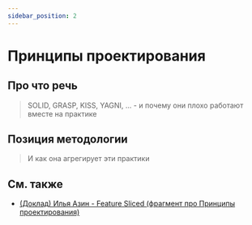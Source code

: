 ```yaml
---
sidebar_position: 2
---
```



# Принципы проектирования

<WIP ticket="59" />

## Про что речь

> SOLID, GRASP, KISS, YAGNI, ... - и почему они плохо работают вместе на практике

## Позиция методологии

> И как она агрегирует эти практики

## См. также

- [(Доклад) Илья Азин - Feature Sliced (фрагмент про Принципы проектирования)](https://youtu.be/SnzPAr_FJ7w?t=380)
